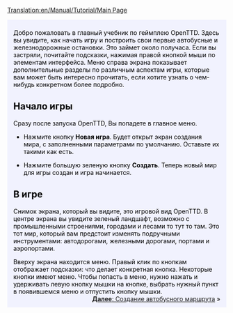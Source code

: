 [[Translation:en/Manual/Tutorial/Main Page]]

{{en/Tabs|5|1
|ru/Manual/Tutorial/Учебник|1. Начало игры<!--
-->|ru/Manual/Tutorial/Учебник/Автобусы|2. Автобусы<!--
-->|ru/Manual/Tutorial/Учебник/Поезда|3. Поезда<!--
-->|ru/Manual/Tutorial/Учебник/Самолёты|4. Самолёты<!--
-->|ru/Manual/Tutorial/Учебник/Заключение|5. Заключение}}
<div style="padding:.5em 1em 1em 1em; border-top:none; background-color:#f1f2fe; color:#000;">
{{ru/Учебник}}
Добро пожаловать в главный учебник по геймплею OpenTTD. Здесь вы увидите, как начать игру и построить свои первые автобусные и железнодорожные остановки. Это займет около получаса.  Если вы застряли, почитайте подсказки, нажимая правой кнопкой мыши по элементам интерфейса. Меню справа экрана показывает дополнительные разделы по различным аспектам игры, которые вам может быть интересно прочитать, если хотите узнать о чем-нибудь конкретном более подробно.
==Начало игры==
{{en/Phototable|[[File:ru/Main menu new game.png|Main menu]]|Главное меню OpenTTD|center}}
Сразу после запуска OpenTTD, Вы попадете в главное меню. 


*Нажмите кнопку '''Новая игра'''. Будет открыт экран создания мира, с заполненными параметрами по умолчанию. Оставьте их такими как есть.
{{en/Phototable|[[File:ru/Worldgenerationdialog.png|World Generation dialog]]|Диалог создания мира. Четыре изображения сверху позволяют Вам выбрать климат. В этом уроке мы оставим эти значения как есть.|center}}

*Нажмите большую зеленую кнопку '''Создать'''. Теперь новый мир для игры создан и игра начинается.

==В игре==
{{en/Phototable|[[File:en/Aftergamestart.png|в начале игры]]|Сразу после начала игры.|right}}
Снимок экрана, который вы видите, это игровой вид OpenTTD. В центре экрана вы увидите зеленый ландшафт, возможно с промышленными строениями, городами и лесами то тут то там. Это тот мир, который вам предстоит изменять подручными инструментами: автодорогами, железными дорогами, портами и аэропортами. 

Вверху экрана находится меню. Правый клик по кнопкам отображает подсказки: что делает конкретная кнопка. Некоторые кнопки имеют меню. Чтобы попасть в меню, нужно нажать и удерживать левую кнопку мышки на кнопке, выбрать нужный пункт в появившемся меню и отпустить кнопку мышки.
<br style="clear:both;">
<span style="float: right">[[ru/Manual/Tutorial/Учебник/Автобусы|'''Далее''': Создание автобусного маршрута]] &raquo;</span>
</div>